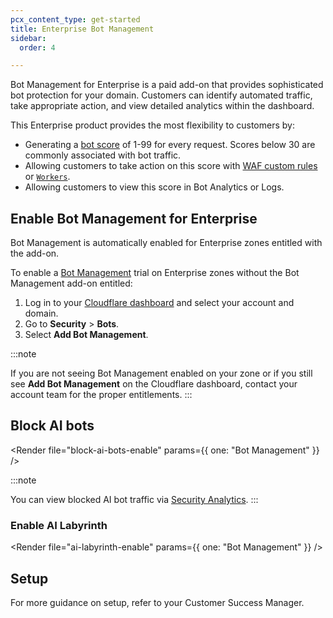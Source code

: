 ```yaml
---
pcx_content_type: get-started
title: Enterprise Bot Management
sidebar:
  order: 4

---
```



Bot Management for Enterprise is a paid add-on that provides sophisticated bot protection for your domain. Customers can identify automated traffic, take appropriate action, and view detailed analytics within the dashboard.

This Enterprise product provides the most flexibility to customers by:

- Generating a [bot score](/bots/concepts/bot-score/) of 1-99 for every request. Scores below 30 are commonly associated with bot traffic.
- Allowing customers to take action on this score with [WAF custom rules](/waf/custom-rules/) or [`Workers`](/workers/runtime-apis/request/#incomingrequestcfproperties).
- Allowing customers to view this score in Bot Analytics or Logs.

## Enable Bot Management for Enterprise

Bot Management is automatically enabled for Enterprise zones entitled with the add-on.

To enable a [Bot Management](https://dash.cloudflare.com/?to=/:account/:zone/security/bots) trial on Enterprise zones without the Bot Management add-on entitled:

1. Log in to your [Cloudflare dashboard](https://dash.cloudflare.com/) and select your account and domain.
2. Go to **Security** > **Bots**.
3. Select **Add Bot Management**.

:::note

If you are not seeing Bot Management enabled on your zone or if you still see **Add Bot Management** on the Cloudflare dashboard, contact your account team for the proper entitlements. 
:::

## Block AI bots

<Render file="block-ai-bots-enable" params={{ one: "Bot Management" }} />

:::note

You can view blocked AI bot traffic via [Security Analytics](/waf/analytics/security-analytics/). 
:::

### Enable AI Labyrinth

<Render file="ai-labyrinth-enable" params={{ one: "Bot Management" }} />

## Setup

For more guidance on setup, refer to your Customer Success Manager.

